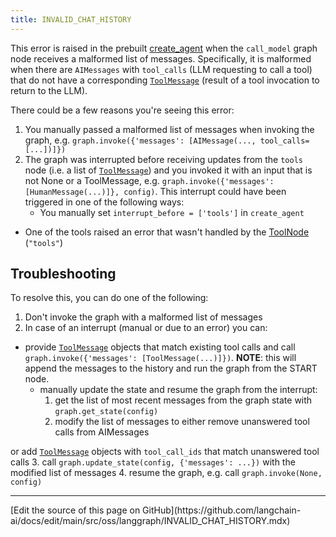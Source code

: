 ```yaml
---
title: INVALID_CHAT_HISTORY
---
```



<StableCalloutPy />



This error is raised in the prebuilt [create_agent](https://reference.langchain.com/python/langchain/agents/#langchain.agents.create_agent) when the `call_model` graph node receives a malformed list of messages. Specifically, it is malformed when there are `AIMessages` with `tool_calls` (LLM requesting to call a tool) that do not have a corresponding [`ToolMessage`](https://reference.langchain.com/python/langchain/messages/#langchain.messages.ToolMessage) (result of a tool invocation to return to the LLM).




There could be a few reasons you're seeing this error:

1. You manually passed a malformed list of messages when invoking the graph, e.g. `graph.invoke({'messages': [AIMessage(..., tool_calls=[...])]})`
2. The graph was interrupted before receiving updates from the `tools` node (i.e. a list of [`ToolMessage`](https://reference.langchain.com/python/langchain/messages/#langchain.messages.ToolMessage))
  and you invoked it with an input that is not None or a ToolMessage,
  e.g. `graph.invoke({'messages': [HumanMessage(...)]}, config)`.
  This interrupt could have been triggered in one of the following ways:
    * You manually set `interrupt_before = ['tools']` in `create_agent`
  * One of the tools raised an error that wasn't handled by the [ToolNode](https://reference.langchain.com/python/langgraph/agents/#langgraph.prebuilt.tool_node.ToolNode) (`"tools"`)




## Troubleshooting

To resolve this, you can do one of the following:

1. Don't invoke the graph with a malformed list of messages
2. In case of an interrupt (manual or due to an error) you can:

* provide [`ToolMessage`](https://reference.langchain.com/python/langchain/messages/#langchain.messages.ToolMessage) objects that match existing tool calls and call `graph.invoke({'messages': [ToolMessage(...)]})`.
  **NOTE**: this will append the messages to the history and run the graph from the START node.
  * manually update the state and resume the graph from the interrupt:
    1. get the list of most recent messages from the graph state with `graph.get_state(config)`
    2. modify the list of messages to either remove unanswered tool calls from AIMessages

or add [`ToolMessage`](https://reference.langchain.com/python/langchain/messages/#langchain.messages.ToolMessage) objects with `tool_call_ids` that match unanswered tool calls 3. call `graph.update_state(config, {'messages': ...})` with the modified list of messages 4. resume the graph, e.g. call `graph.invoke(None, config)`

---

<Callout icon="pen-to-square" iconType="regular">
  [Edit the source of this page on GitHub](https://github.com/langchain-ai/docs/edit/main/src/oss/langgraph/INVALID_CHAT_HISTORY.mdx)
</Callout>
